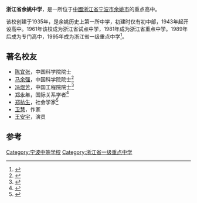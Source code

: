 {{Infobox school
|name           =浙江省余姚中学
|image          =
|motto          =知行合一，止于至善
|established    =1935年
|type           =[[高级中等学校|高级中等学校]]
|affiliation    =
|district       =
|grades         =
|president      =
|principal      =
|head of school =
|dean           =
|sc             =
|faculty        =
| magazine      =
|staff          =
|students       =
|free_label     =校別
|free_text      =[[男女合班|男女合班]]
|athletics      =
|nickname       =
|free_label2    =校地面積
|free_text2     =
|location       =[[浙江省|浙江省]][[宁波市|宁波市]][[余姚市|余姚市]]四明西路392号
|information    =
|website        =[http://www.yyhs.net.cn/webhtml/Default.aspx 余姚中学]
}}
'''浙江省余姚中学'''，是一所位于[[中國|中國]][[浙江省|浙江省]][[宁波市|宁波市]][[余姚市|余姚市]]的重点高中。

该校创建于1935年，是余姚历史上第一所中学，初建时仅有初中部，1943年起开设高中。1961年该校成为浙江省试点中学，1981年成为浙江省重点中学。1989年后成为专门高中，1995年成为浙江省一级重点中学<ref>{{cite web | title=余姚高标准高水平建设阳明故里-新闻中心-中国宁波网 | website=news.cnnb.com.cn | date=2020-11-06 | url=http://news.cnnb.com.cn/system/2020/11/06/030202568.shtml | language=zh | access-date=2021-01-22 | archive-date=2020-11-28 | archive-url=https://web.archive.org/web/20201128080244/http://news.cnnb.com.cn/system/2020/11/06/030202568.shtml | dead-url=no }}</ref>。

==著名校友==
*[[陈宜张|陈宜张]]，中国科学院院士
*[[马余强|马余强]]，中国科学院院士<ref>{{cite web | title=我校81届校友马余强当选中国科学院院士|website=www.yyhs.net.cn| date=2021-11-19 | url=http://www.yyhs.net.cn/webhtml/disp_1_305_4654.shtml| language=zh | access-date=2022-04-27}} </ref>
*[[冯煜芳|冯煜芳]]，中国工程院院士<ref>{{cite web | title=热烈祝贺我校82届校友冯煜芳将军当选为中国工程院院士|website=www.yyhs.net.cn| date=2017-11-27 |url=http://www.yyhs.net.cn/webhtml/disp_1_301_3832.shtml| language=zh | access-date=2022-04-27}}</ref>
*[[郑永年|郑永年]]，国际关系学者<ref>{{cite web | title=杰出校友郑永年教授回母校探访|website=www.yyhs.net.cn| date=2021-02-11||url=http://www.yyhs.net.cn/webhtml/disp_1_301_4568.shtml|language=zh | access-date=2022-04-27}}</ref>
*[[郑杭生|郑杭生]]，社会学家<ref>{{cite web | title=余姚中学：让每位学生得到卓越发展|website=jyj.ningbo.gov.cn|date=2019-05-13|url=http://jyj.ningbo.gov.cn/art/2019/5/13/art_1229166770_52544229.html|language=zh | access-date=2022-04-27}}</ref>
*[[卫慧|卫慧]]，作家
*[[王安宇|王安宇]]，演员
==参考==
{{reflist}}
{{DEFAULTSORT:Zhejiang Sheng Yuyao Zhongxue}}
[[Category:宁波中等学校|Category:宁波中等学校]]
[[Category:浙江省一级重点中学|Category:浙江省一级重点中学]]